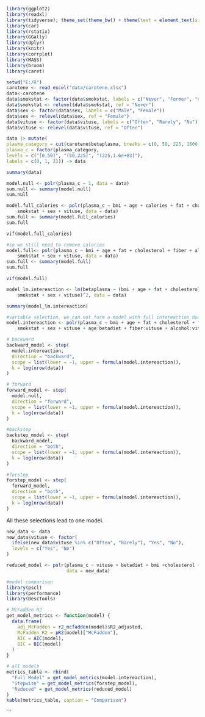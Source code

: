 
```{r}
library(ggplot2)
library(readxl)
library(tidyverse); theme_set(theme_bw() + theme(text = element_text(size = 18)))
library(car)
library(rstatix)
library(GGally)
library(dplyr)
library(knitr)
library(corrplot)
library(MASS)
library(broom)
library(caret)

setwd("E:/R")
carotene <- read_excel("data/carotene.xlsx")
data<-carotene
data$smokstat <- factor(data$smokstat, labels = c("Never", "Former", "Current"))
data$smokstat <- relevel(data$smokstat, ref = "Never")
data$sex <- factor(data$sex, labels = c("Male", "Female"))
data$sex <- relevel(data$sex, ref = "Female")
data$vituse <- factor(data$vituse, labels = c("Often", "Rarely", "No"))
data$vituse <- relevel(data$vituse, ref = "Often")
```


```{r}
data |> mutate(
plasma_category = cut(carotene$betaplasma, breaks = c(0, 50, 225, 1600), include.lowest = TRUE),
plasma_c = factor(plasma_category,
levels = c("[0,50]", "(50,225]", "(225,1.6e+03]"),
labels = c(0, 1, 2))) -> data
```


```{r}
summary(data)
```


```{r}
model.null <- polr(plasma_c ~ 1, data = data)
sum.null <- summary(model.null)
sum.null

```


```{r}
model.full_calories <- polr(plasma_c ~ bmi + age + calories + fat + cholesterol + fiber + alcohol + betadiet + 
    smokstat + sex + vituse, data = data)
sum.full <- summary(model.full_calories)
sum.full

vif(model.full_calories)
```


```{r}
#so we still need to remove calories
model.full<- polr(plasma_c ~ bmi + age + fat + cholesterol + fiber + alcohol + betadiet + 
    smokstat + sex + vituse, data = data)
sum.full <- summary(model.full)
sum.full

vif(model.full)
```
```{r}
model_lm.intereaction <- lm(betaplasma ~ (bmi + age + fat + cholesterol + fiber + alcohol + betadiet + 
    smokstat + sex + vituse)^2, data = data)

summary(model_lm.intereaction)
``` 


```{r}
#variable selection, we can not form a model with full intereaction due to sample deficiencies in some intereactions, so we did a linear model to find some intereactions that are significant to betaplasma.
model.intereaction <- polr(plasma_c ~ bmi + age + fat + cholesterol + fiber + alcohol + betadiet + 
    smokstat + sex + vituse + age:betadiet + fiber:vituse + alcohol:vituse + smokstat:vituse, data = data)
```


```{r}
# backward
backward_model <- step(
  model.intereaction,
  direction = "backward",
  scope = list(lower = ~1, upper = formula(model.intereaction)),
  k = log(nrow(data))
)
```


```{r}
# forward
forward_model <- step(
  model.null,
  direction = "forward",
  scope = list(lower = ~1, upper = formula(model.intereaction)),
  k = log(nrow(data))
)
```
```{r}
#backstep
backstep_model <- step(
  backward_model,
  direction = "both",
  scope = list(lower = ~1, upper = formula(model.intereaction)),
  k = log(nrow(data))
)

```


```{r}
#forstep
forstep_model <- step(
  forward_model,
  direction = "both",
  scope = list(lower = ~1, upper = formula(model.intereaction)),
  k = log(nrow(data))
)

```
All these selections lead to one model.

```{r}
new_data <- data
new_data$vituse <- factor(
  ifelse(new_data$vituse %in% c("Often", "Rarely"), "Yes", "No"),
  levels = c("Yes", "No")
)

reduced_model <- polr(plasma_c ~ vituse + betadiet + bmi +cholesterol + age,
                      data = new_data)
```
```{r}
#model comparison
library(pscl)
library(performance)
library(DescTools)

# McFadden R2
get_model_metrics <- function(model) {
  data.frame(
    adj_McFadden = r2_mcfadden(model)$R2_adjusted,
    McFadden_R2 = pR2(model)["McFadden"],
    AIC = AIC(model),
    BIC = BIC(model)
  )
}

# all models
metrics_table <- rbind(
  "Full Model" = get_model_metrics(model.intereaction),
  "Stepwise" = get_model_metrics(forstep_model),
  "Reduced" = get_model_metrics(reduced_model)
)
kable(metrics_table, caption = "Comparison")
```
```




